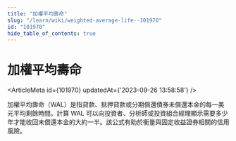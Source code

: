 ```yaml
---
title: "加權平均壽命"
slug: "/learn/wiki/weighted-average-life--101970"
id: "101970"
hide_table_of_contents: true
---
```



# 加權平均壽命

<ArticleMeta id={101970} updatedAt={'2023-09-26 13:58:58'} />
<div className='border-solid border-b border-t-0 my-4 border-[var(--ifm-color-gray-300)]' />

加權平均壽命（WAL）是指貸款、抵押貸款或分期償還債券未償還本金的每一美元平均剩餘時間。計算 WAL 可以向投資者、分析師或投資組合經理顯示需要多少年才能收回未償還本金的大約一半。該公式有助於衡量與固定收益證券相關的信用風險。
